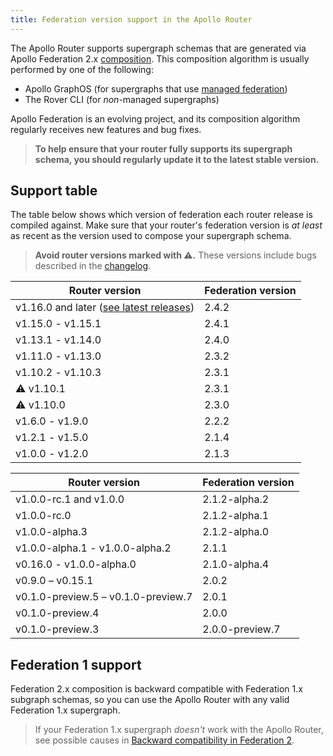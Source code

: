 ```yaml
---
title: Federation version support in the Apollo Router
---
```


The Apollo Router supports supergraph schemas that are generated via Apollo Federation 2.x [composition](/federation/federated-types/composition/). This composition algorithm is usually performed by one of the following:

* Apollo GraphOS (for supergraphs that use [managed federation](./managed-federation/overview/))
* The Rover CLI (for _non_-managed supergraphs)

Apollo Federation is an evolving project, and its composition algorithm regularly receives new features and bug fixes.

> **To help ensure that your router fully supports its supergraph schema, you should regularly update it to the latest stable version.**

## Support table

The table below shows which version of federation each router release is compiled against. Make sure that your router's federation version is _at least_ as recent as the version used to compose your supergraph schema.

> **Avoid router versions marked with ⚠️.** These versions include bugs described in the [changelog](https://github.com/apollographql/router/blob/main/CHANGELOG.md).

<table>
    <thead>
    <tr>
        <th>Router version</th>
        <th>Federation version</th>
    </tr>
    </thead>
    <tbody>
    <tr>
        <td>
            v1.16.0 and later (<a href="https://github.com/apollographql/router/releases">see latest releases</a>)
        </td>
        <td>
            2.4.2
        </td>
    </tr>
    <tr>
        <td>
            v1.15.0 - v1.15.1
        </td>
        <td>
            2.4.1
        </td>
    </tr>
    <tr>
        <td>
            v1.13.1 - v1.14.0
        </td>
        <td>
            2.4.0
        </td>
    </tr>
    <tr>
        <td>
            v1.11.0 - v1.13.0
        </td>
        <td>
            2.3.2
        </td>
    </tr>
    <tr>
        <td>
            v1.10.2 - v1.10.3
        </td>
        <td>
            2.3.1
        </td>
    </tr>
    <tr>
        <td>
            ⚠️ v1.10.1
        </td>
        <td>
            2.3.1
        </td>
    </tr>
    <tr>
        <td>
            ⚠️ v1.10.0
        </td>
        <td>
            2.3.0
        </td>
    </tr>
    <tr>
        <td>
            v1.6.0 - v1.9.0
        </td>
        <td>
            2.2.2
        </td>
    </tr>
    <tr>
        <td>
            v1.2.1 - v1.5.0
        </td>
        <td>
            2.1.4
        </td>
    </tr>
    <tr>
        <td>
            v1.0.0 - v1.2.0
        </td>
        <td>
            2.1.3
        </td>
    </tr>
    </tbody>
</table>

<ExpansionPanel title="See pre-1.0 versions">

<table>
    <thead>
    <tr>
        <th>Router version</th>
        <th>Federation version</th>
    </tr>
    </thead>
    <tbody>
          <tr>
        <td>
            v1.0.0-rc.1 and v1.0.0
        </td>
        <td>
            2.1.2-alpha.2
        </td>
    </tr>
    <tr>
        <td>
            v1.0.0-rc.0
        </td>
        <td>
            2.1.2-alpha.1
        </td>
    </tr>
    <tr>
        <td>
            v1.0.0-alpha.3
        </td>
        <td>
            2.1.2-alpha.0
        </td>
    </tr>
    <tr>
        <td>
            v1.0.0-alpha.1 - v1.0.0-alpha.2
        </td>
        <td>
            2.1.1
        </td>
    </tr>
    <tr>
        <td>
            v0.16.0 - v1.0.0-alpha.0
        </td>
        <td>
            2.1.0-alpha.4
        </td>
    </tr>
    <tr>
        <td>v0.9.0 – v0.15.1
        </td>
        <td>
            2.0.2
        </td>
    </tr>
    <tr>
        <td>v0.1.0-preview.5 – v0.1.0-preview.7
        </td>
        <td>
            2.0.1
        </td>
    </tr>
    <tr>
        <td>v0.1.0-preview.4
        </td>
        <td>
            2.0.0
        </td>
    </tr>
    <tr>
        <td>v0.1.0-preview.3
        </td>
        <td>
            2.0.0-preview.7
        </td>
    </tr>
  </tbody>
</table>

</ExpansionPanel>

## Federation 1 support

Federation 2.x composition is backward compatible with Federation 1.x subgraph schemas, so you can use the Apollo Router with any valid Federation 1.x supergraph.

> If your Federation 1.x supergraph _doesn't_ work with the Apollo Router, see possible causes in [Backward compatibility in Federation 2](/federation/federation-2/backward-compatibility/).
